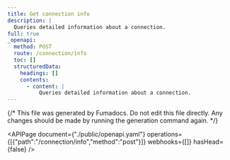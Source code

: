 ```yaml
---
title: Get connection info
description: |
  Queries detailed information about a connection.
full: true
_openapi:
  method: POST
  route: /connection/info
  toc: []
  structuredData:
    headings: []
    contents:
      - content: |
          Queries detailed information about a connection.
---
```


{/* This file was generated by Fumadocs.
Do not edit this file directly. Any changes should be made by running the generation command again. */}

<APIPage document={"./public/openapi.yaml"} operations={[{"path":"/connection/info","method":"post"}]} webhooks={[]} hasHead={false} />